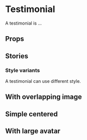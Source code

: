 
<Meta of={Testimonial} />

# Testimonial

A testimonial is ...

<Primary />

## Props

<Controls />

## Stories

### Style variants

A testimonial can use different style.

## With overlapping image

<Story of={Testimonial.Primary} />
<Controls exclude={["style"]} of={Testimonial.Primary} />

## Simple centered

<Story of={Testimonial.Secondary} />
<Controls exclude={["style"]} of={Testimonial.Secondary} />

## With large avatar

<Story of={Testimonial.Tertiary} />
<Controls exclude={["style"]} of={Testimonial.Tertiary} />
